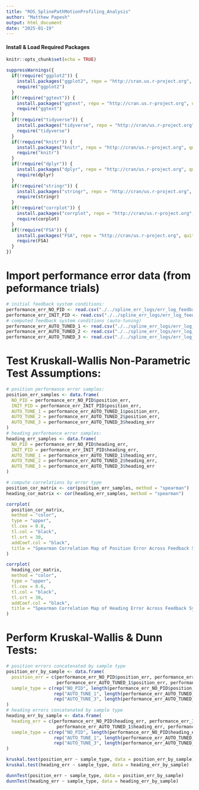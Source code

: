 ```yaml
---
title: "ROS_SplinePathMotionProfiling_Analysis"
author: "Matthew Papesh"
output: html_document
date: "2025-01-19"
---
```


#### Install & Load Required Packages
```R
knitr::opts_chunk$set(echo = TRUE)

suppressWarnings({
  if(!require("ggplot2")) {
    install.packages("ggplot2", repo = "http://cran.us.r-project.org", quite = TRUE, message = FALSE)
    require("ggplot2")
  }
  if(!require("ggtext")) {
    install.packages("ggtext", repo = "http://cran.us.r-project.org", quite = TRUE, message = FALSE)
    require("ggtext")  
  }
  if(!require("tidyverse")) {
    install.packages("tidyverse", repo = "http://cran/us.r-project.org", quite = TRUE, message = FALSE)
    require("tidyverse")
  }
  if(!require("knitr")) {
    install.packages("knitr", repo = "http://cran/us.r-project.org", quite = TRUE, message = FALSE)
    require("knitr")
  }
  if(!require("dplyr")) {
    install.packages("dplyr", repo = "http://cran/us.r-project.org", quite = TRUE, message = FALSE)
    require(dplyr)
  }
  if(!require("stringr")) {
    install.packages("stringr", repo = "http://cran/us.r-project.org", quite = TRUE, message = FALSE)
    require(stringr)
  }
  if(!require("corrplot")) {
    install.packages("corrplot", repo = "http://cran/us.r-project.org", quite = TRUE, message = FALSE)
    require(corplot)
  }
  if(!require("FSA")) {
    install.packages("FSA", repo = "http://cran/us.r-project.org", quite = TRUE, message = FALSE)
    require(FSA)
  }
})
```

# Import performance error data (from peformance trials)
```R
# initial feedback system conditions:
performance_err_NO_PID <- read.csv("./../spline_err_logs/err_log_feedback_NO_PID.csv")
performance_err_INIT_PID <- read.csv("./../spline_err_logs/err_log_feedback_INIT_PID.csv")
# computed feedback system conditions (auto-tuning)
performance_err_AUTO_TUNED_1 <- read.csv("./../spline_err_logs/err_log_feedback_AP15_152344_AI0_000083_AD15_357032.csv") # after 1 round of angular PID auto-tuning
performance_err_AUTO_TUNED_2 <- read.csv("./../spline_err_logs/err_log_feedback_AP15_097657_AI0_000083_AD14_949805.csv") # after 3 rounds of angular PID auto-tuning
performance_err_AUTO_TUNED_3 <- read.csv("./../spline_err_logs/err_log_feedback_LP0_847656_LI0_002552_LD0_529297.csv") # after final tuning of 1 round of linear PID auto-tuning 
```

# Test Kruskall-Wallis Non-Parametric Test Assumptions:
```R
# position performance error samples:
position_err_samples <- data.frame(
  NO_PID = performance_err_NO_PID$position_err, 
  INIT_PID = performance_err_INIT_PID$position_err, 
  AUTO_TUNE_1 = performance_err_AUTO_TUNED_1$position_err, 
  AUTO_TUNE_2 = performance_err_AUTO_TUNED_2$position_err, 
  AUTO_TUNE_3 = performance_err_AUTO_TUNED_3$heading_err
)
# heading performance error samples:
heading_err_samples <- data.frame(
  NO_PID = performance_err_NO_PID$heading_err, 
  INIT_PID = performance_err_INIT_PID$heading_err, 
  AUTO_TUNE_1 = performance_err_AUTO_TUNED_1$heading_err, 
  AUTO_TUNE_2 = performance_err_AUTO_TUNED_2$heading_err,
  AUTO_TUNE_3 = performance_err_AUTO_TUNED_3$heading_err
)

# compute correlations by error type
position_cor_matrix <- cor(position_err_samples, method = "spearman")
heading_cor_matrix <- cor(heading_err_samples, method = "spearman")

corrplot(
  position_cor_matrix, 
  method = "color",
  type = "upper", 
  tl.cex = 0.8,
  tl.col = "black",
  tl.srt = 30,
  addCoef.col = "black",
  title = "Spearman Correlation Map of Position Error Across Feedback Systems"
)

corrplot(
  heading_cor_matrix,
  method = "color", 
  type = "upper", 
  tl.cex = 0.6, 
  tl.col = "black",
  tl.srt = 30, 
  addCoef.col = "black",
  title = "Spearman Correlation Map of Heading Error Across Feedback Systems"
)

```

# Perform Kruskal-Wallis & Dunn Tests:
```R
# position errors concatenated by sample type
position_err_by_sample <- data.frame(
  position_err = c(performance_err_NO_PID$position_err, performance_err_INIT_PID$position_err, 
                   performance_err_AUTO_TUNED_1$position_err, performance_err_AUTO_TUNED_2$position_err, performance_err_AUTO_TUNED_3$position_err),
  sample_type = c(rep("NO_PID", length(performance_err_NO_PID$position_err)), rep("INIT_PID", length(performance_err_INIT_PID$position_err)), 
                  rep("AUTO_TUNE_1", length(performance_err_AUTO_TUNED_1$position_err)), rep("AUTO_TUNE_2", length(performance_err_AUTO_TUNED_2$position_err)), 
                  rep("AUTO_TUNE_3", length(performance_err_AUTO_TUNED_3$position_err)))
)
# heading errors concatenated by sample type
heading_err_by_sample <- data.frame(
  heading_err = c(performance_err_NO_PID$heading_err, performance_err_INIT_PID$heading_err, 
                   performance_err_AUTO_TUNED_1$heading_err, performance_err_AUTO_TUNED_2$heading_err, performance_err_AUTO_TUNED_3$heading_err),
  sample_type = c(rep("NO_PID", length(performance_err_NO_PID$heading_err)), rep("INIT_PID", length(performance_err_INIT_PID$heading_err)), 
                  rep("AUTO_TUNE_1", length(performance_err_AUTO_TUNED_1$heading_err)), rep("AUTO_TUNE_2", length(performance_err_AUTO_TUNED_2$heading_err)), 
                  rep("AUTO_TUNE_3", length(performance_err_AUTO_TUNED_3$heading_err)))
)

kruskal.test(position_err ~ sample_type, data = position_err_by_sample)
kruskal.test(heading_err ~ sample_type, data = heading_err_by_sample)

dunnTest(position_err ~ sample_type, data = position_err_by_sample)
dunnTest(heading_err ~ sample_type, data = heading_err_by_sample)
```
